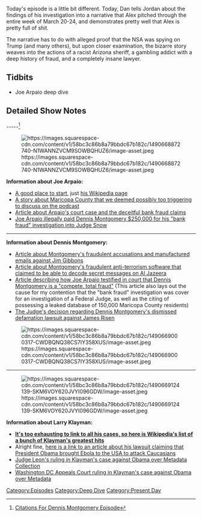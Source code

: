 {{DEFAULTSORT:
    #_EPISODE_0025:Dennis Montgomery Investigation
}}{{Episode
    | title             = Dennis Montgomery Investigation
    | caption           = [https://knowledgefight.libsyn.com/knowledge-fight-dennis-montgomery-investigation Listen to this episode on Libsyn]
    | episodeNumber     = 25
    | length            = 02:38:09
    | airDate           = March 28, 2017
    | coverageStartDate = March 20, 2017
    | coverageEndDate   = March 24, 2017
    | episodeType       = [[:Category:Deep Dive|Deep Dive]], [[:Category:Present Day|Present Day]]
    | appearance        = [[Dennis Montgomery]], [[Joe Arpaio]]
    | oocDrop           = Does anyone believe that Trump has fallen from 56 to 37 in the national poll?
    | previousEpisode   = [[24: March 23, 2017]]
    | nextEpisode       = [[26: March 30 (Special Report)]]
}}

{{Stub}}

Today's episode is a little bit different. Today, Dan tells Jordan about the findings of his investigation into a narrative that Alex pitched through the entire week of March 20-24, and demonstrates pretty well that Alex is pretty full of shit.

The narrative has to do with alleged proof that the NSA was spying on Trump (and many others), but upon closer examination, the bizarre story weaves into the actions of a racist Arizona sheriff, a gambling addict with a deep history of fraud, and a completely insane lawyer.

==Tidbits==

*Joe Arpaio deep dive

==Detailed Show Notes==

-----<ref>[https://knowledgefight.com/research/2017/3/27/citations-for-dennis-montgomery-episode Citations For Dennis Montgomery Episode]</ref>

[[File:https://images.squarespace-cdn.com/content/v1/58bc3c86b8a79bbdc67b182c/1490668872740-N1WANNZVCM9SOWBQHUZ6/image-asset.jpeg|thumb|none]]

'''Information about Joe Arpaio:'''

*[https://en.wikipedia.org/wiki/Maricopa_County_Sheriff%27s_Office_controversies#Joe_Arpaio A good place to start], just [https://en.wikipedia.org/wiki/Joe_Arpaio his Wikipedia page]
*[http://www.phoenixnewtimes.com/blogs/joe-arpaios-deputy-told-to-work-fraud-cases-instead-of-child-rape-crime-6500460#page-2 A story about Maricopa County that we deemed possibly too triggering to discuss on the podcast]
*[http://kjzz.org/content/200475/arpaio-claims-judge-was-victim-alleged-bank-fraud-scheme Article about Arpaio's court case and the deceitful bank fraud claims]
*[http://kjzz.org/content/196890/chief-deputy-sheriff%E2%80%99s-office-paid-250k-informant%E2%80%99s-secret-investigation Joe Arpaio illegally paid Dennis Montgomery $250,000 for his "bank fraud" investigation into Judge Snow]

-----

'''Information about Dennis Montgomery:'''

*[http://usatoday30.usatoday.com/news/nation/2008-11-03-nevada-governor_N.htm Article about Montgomery's fraudulent accusations and manufactured emails against Jim Gibbons]
*[http://www.theregister.co.uk/2009/12/24/cia_montgomery/ Article about Montgomery's fraudulent anti-terrorism software that claimed to be able to decode secret messages on Al Jazeera]
*[http://kjzz.org/content/200475/arpaio-claims-judge-was-victim-alleged-bank-fraud-scheme Article describing how Joe Arpaio testified in court that Dennis Montgomery is a "compete, total fraud"] (This article also lays out the cause for my contention that the "bank fraud" investigation was cover for an investigation of a Federal Judge, as well as the citing of possessing a leaked database of 150,000 Maricopa County residents)
*[https://casetext.com/case/montgomery-v-risen-4 The Judge's decision regarding Dennis Montgomery's dismissed defamation lawsuit against James Risen]

[[File:https://images.squarespace-cdn.com/content/v1/58bc3c86b8a79bbdc67b182c/1490669000317-CWDBQNQ38CS7IY358XUS/image-asset.jpeg|thumb|none]]

-----

[[File:https://images.squarespace-cdn.com/content/v1/58bc3c86b8a79bbdc67b182c/1490669124139-SKM6VOY620JVYI096GDW/image-asset.jpeg|thumb|none]]

'''Information about Larry Klayman:'''

*[https://en.wikipedia.org/wiki/Larry_Klayman '''It's too exhausting to link to all his cases, so here is Wikipedia's list of a bunch of Klayman's greatest hits''']
*Alright fine, [https://www.washingtonpost.com/news/the-fix/wp/2014/10/14/larry-klayman-is-suing-the-federal-government-because-of-ebola-yes-really/?utm_term=.5bde877f695c here is a link to an article about his lawsuit claiming that President Obama brought Ebola to the USA to attack Caucasians]
*[https://ecf.dcd.uscourts.gov/cgi-bin/show_public_doc?2013cv0851-48 Judge Leon's ruling in Klayman's case against Obama over Metadata Collection]
*[https://www.cadc.uscourts.gov/internet/opinions.nsf/ED64DC482F286F1785257EAF004F71E8/$file/14-5004-1570210.pdf Washington DC Appeals Court ruling in Klayman's case against Obama over Metadata]

[[Category:Episodes]]
[[Category:Deep Dive]]
[[Category:Present Day]]